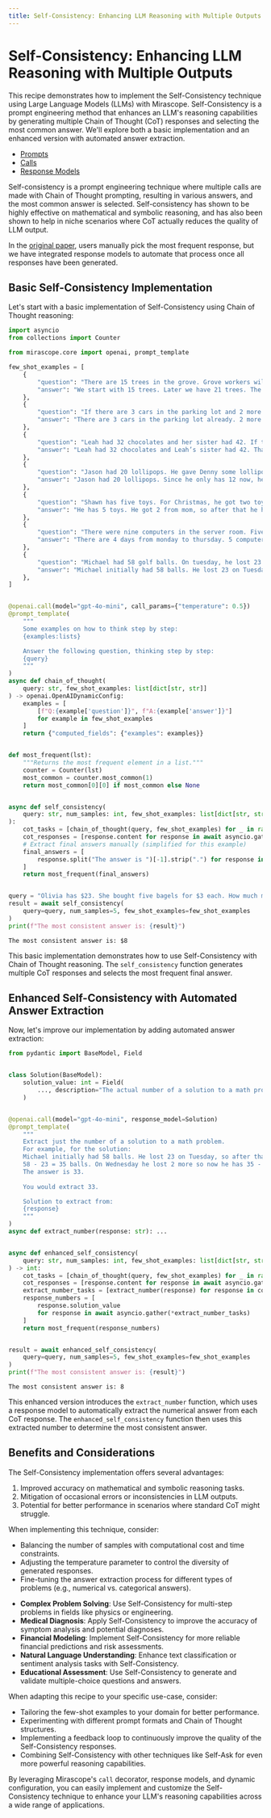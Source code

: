 ```yaml
---
title: Self-Consistency: Enhancing LLM Reasoning with Multiple Outputs
---
```


# Self-Consistency: Enhancing LLM Reasoning with Multiple Outputs

This recipe demonstrates how to implement the Self-Consistency technique using Large Language Models (LLMs) with Mirascope. Self-Consistency is a prompt engineering method that enhances an LLM's reasoning capabilities by generating multiple Chain of Thought (CoT) responses and selecting the most common answer. We'll explore both a basic implementation and an enhanced version with automated answer extraction.

<Info title="Mirascope Concepts Used">
<ul>
<li><a href="../../../../learn/prompts/">Prompts</a></li>
<li><a href="../../../../learn/calls/">Calls</a></li>
<li><a href="../../../../learn/response_models/">Response Models</a></li>
</ul>
</Info>

<Note title="Background">
<p>
Self-consistency is a prompt engineering technique where multiple calls are made with Chain of Thought prompting, resulting in various answers, and the most common answer is selected. Self-consistency has shown to be highly effective on mathematical and symbolic reasoning, and has also been shown to help in niche scenarios where CoT actually reduces the quality of LLM output.
</p>
<p>
In the <a href="https://arxiv.org/pdf/2203.11171">original paper</a>, users manually pick the most frequent response, but we have integrated response models to automate that process once all responses have been generated.
</p>
</Note>

## Basic Self-Consistency Implementation

Let's start with a basic implementation of Self-Consistency using Chain of Thought reasoning:



```python
import asyncio
from collections import Counter

from mirascope.core import openai, prompt_template

few_shot_examples = [
    {
        "question": "There are 15 trees in the grove. Grove workers will plant trees in the grove today. After they are done, there will be 21 trees. How many trees did the grove workers plant today?",
        "answer": "We start with 15 trees. Later we have 21 trees. The difference must be the number of trees they planted. So, they must have planted 21 - 15 = 6 trees. The answer is 6.",
    },
    {
        "question": "If there are 3 cars in the parking lot and 2 more cars arrive, how many cars are in the parking lot?",
        "answer": "There are 3 cars in the parking lot already. 2 more arrive. Now there are 3 + 2 = 5 cars. The answer is 5.",
    },
    {
        "question": "Leah had 32 chocolates and her sister had 42. If they ate 35, how many pieces do they have left in total?",
        "answer": "Leah had 32 chocolates and Leah’s sister had 42. That means there were originally 32 + 42 = 74 chocolates. 35 have been eaten. So in total they still have 74 - 35 = 39 chocolates. The answer is 39.",
    },
    {
        "question": "Jason had 20 lollipops. He gave Denny some lollipops. Now Jason has 12 lollipops. How many lollipops did Jason give to Denny?",
        "answer": "Jason had 20 lollipops. Since he only has 12 now, he must have given the rest to Denny. The number of lollipops he has given to Denny must have been 20 - 12 = 8 lollipops. The answer is 8.",
    },
    {
        "question": "Shawn has five toys. For Christmas, he got two toys each from his mom and dad. How many toys does he have now?",
        "answer": "He has 5 toys. He got 2 from mom, so after that he has 5 + 2 = 7 toys. Then he got 2 more from dad, so in total he has 7 + 2 = 9 toys. The answer is 9.",
    },
    {
        "question": "There were nine computers in the server room. Five more computers were installed each day, from monday to thursday. How many computers are now in the server room?",
        "answer": "There are 4 days from monday to thursday. 5 computers were added each day. That means in total 4 * 5 = 20 computers were added. There were 9 computers in the beginning, so now there are 9 + 20 = 29 computers. The answer is 29.",
    },
    {
        "question": "Michael had 58 golf balls. On tuesday, he lost 23 golf balls. On wednesday, he lost 2 more. How many golf balls did he have at the end of wednesday?",
        "answer": "Michael initially had 58 balls. He lost 23 on Tuesday, so after that he has 58 - 23 = 35 balls. On Wednesday he lost 2 more so now he has 35 - 2 = 33 balls. The answer is 33.",
    },
]


@openai.call(model="gpt-4o-mini", call_params={"temperature": 0.5})
@prompt_template(
    """
    Some examples on how to think step by step:
    {examples:lists}

    Answer the following question, thinking step by step:
    {query}
    """
)
async def chain_of_thought(
    query: str, few_shot_examples: list[dict[str, str]]
) -> openai.OpenAIDynamicConfig:
    examples = [
        [f"Q:{example['question']}", f"A:{example['answer']}"]
        for example in few_shot_examples
    ]
    return {"computed_fields": {"examples": examples}}


def most_frequent(lst):
    """Returns the most frequent element in a list."""
    counter = Counter(lst)
    most_common = counter.most_common(1)
    return most_common[0][0] if most_common else None


async def self_consistency(
    query: str, num_samples: int, few_shot_examples: list[dict[str, str]]
):
    cot_tasks = [chain_of_thought(query, few_shot_examples) for _ in range(num_samples)]
    cot_responses = [response.content for response in await asyncio.gather(*cot_tasks)]
    # Extract final answers manually (simplified for this example)
    final_answers = [
        response.split("The answer is ")[-1].strip(".") for response in cot_responses
    ]
    return most_frequent(final_answers)


query = "Olivia has $23. She bought five bagels for $3 each. How much money does she have left?"
result = await self_consistency(
    query=query, num_samples=5, few_shot_examples=few_shot_examples
)
print(f"The most consistent answer is: {result}")
```

    The most consistent answer is: $8


This basic implementation demonstrates how to use Self-Consistency with Chain of Thought reasoning. The `self_consistency` function generates multiple CoT responses and selects the most frequent final answer.

## Enhanced Self-Consistency with Automated Answer Extraction

Now, let's improve our implementation by adding automated answer extraction:


```python
from pydantic import BaseModel, Field


class Solution(BaseModel):
    solution_value: int = Field(
        ..., description="The actual number of a solution to a math problem."
    )


@openai.call(model="gpt-4o-mini", response_model=Solution)
@prompt_template(
    """
    Extract just the number of a solution to a math problem.
    For example, for the solution:
    Michael initially had 58 balls. He lost 23 on Tuesday, so after that he has
    58 - 23 = 35 balls. On Wednesday he lost 2 more so now he has 35 - 2 = 33 balls.
    The answer is 33.
    
    You would extract 33.

    Solution to extract from:
    {response}
    """
)
async def extract_number(response: str): ...


async def enhanced_self_consistency(
    query: str, num_samples: int, few_shot_examples: list[dict[str, str]]
) -> int:
    cot_tasks = [chain_of_thought(query, few_shot_examples) for _ in range(num_samples)]
    cot_responses = [response.content for response in await asyncio.gather(*cot_tasks)]
    extract_number_tasks = [extract_number(response) for response in cot_responses]
    response_numbers = [
        response.solution_value
        for response in await asyncio.gather(*extract_number_tasks)
    ]
    return most_frequent(response_numbers)


result = await enhanced_self_consistency(
    query=query, num_samples=5, few_shot_examples=few_shot_examples
)
print(f"The most consistent answer is: {result}")
```

    The most consistent answer is: 8



This enhanced version introduces the `extract_number` function, which uses a response model to automatically extract the numerical answer from each CoT response. The `enhanced_self_consistency` function then uses this extracted number to determine the most consistent answer.

## Benefits and Considerations

The Self-Consistency implementation offers several advantages:

1. Improved accuracy on mathematical and symbolic reasoning tasks.
2. Mitigation of occasional errors or inconsistencies in LLM outputs.
3. Potential for better performance in scenarios where standard CoT might struggle.

When implementing this technique, consider:

- Balancing the number of samples with computational cost and time constraints.
- Adjusting the temperature parameter to control the diversity of generated responses.
- Fine-tuning the answer extraction process for different types of problems (e.g., numerical vs. categorical answers).

<Info title="Additional Real-World Applications">
<ul>
<li><b>Complex Problem Solving</b>: Use Self-Consistency for multi-step problems in fields like physics or engineering.</li>
<li><b>Medical Diagnosis</b>: Apply Self-Consistency to improve the accuracy of symptom analysis and potential diagnoses.</li>
<li><b>Financial Modeling</b>: Implement Self-Consistency for more reliable financial predictions and risk assessments.</li>
<li><b>Natural Language Understanding</b>: Enhance text classification or sentiment analysis tasks with Self-Consistency.</li>
<li><b>Educational Assessment</b>: Use Self-Consistency to generate and validate multiple-choice questions and answers.</li>
</ul>
</Info>

When adapting this recipe to your specific use-case, consider:

- Tailoring the few-shot examples to your domain for better performance.
- Experimenting with different prompt formats and Chain of Thought structures.
- Implementing a feedback loop to continuously improve the quality of the Self-Consistency responses.
- Combining Self-Consistency with other techniques like Self-Ask for even more powerful reasoning capabilities.

By leveraging Mirascope's `call` decorator, response models, and dynamic configuration, you can easily implement and customize the Self-Consistency technique to enhance your LLM's reasoning capabilities across a wide range of applications.

